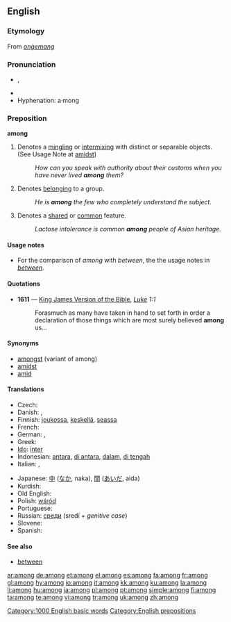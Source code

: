 ==English==

{{rank|seen|better|name|209|among|done|days|something}}

===Etymology===
From {{OE.}} ''[[onġemang]]''

===Pronunciation===
* {{IPA|/əˈmʌŋ/}}, {{SAMPA|/@"mVN/}}
* {{audio|en-us-among.ogg|Audio (US)}}
* Hyphenation: a·mong

===Preposition===
'''among'''

# Denotes a [[mingling]] or [[intermixing]] with distinct or separable objects. (See Usage Note at [[amidst]])
#: ''How can you speak with authority about their customs when you have never lived '''among''' them?''
# Denotes [[belong]]ing to a group.
#: ''He is '''among''' the few who completely understand the subject.''
# Denotes a [[share]]d or [[common]] feature.
#: ''Lactose intolerance is common '''among''' people of Asian heritage.''

====Usage notes====
* For the comparison of ''among'' with ''between'', the the usage notes in ''[[between]]''.

====Quotations====
* '''1611''' — [[w:King James Version of the Bible|King James Version of the Bible]], ''[[s:Bible (King James)/Luke|Luke]] 1:1''
*: Forasmuch as many have taken in hand to set forth in order a declaration of those things which are most surely believed '''among''' us...

====Synonyms====
* [[amongst]]  (variant of among)
* [[amidst]]
* [[amid]]

====Translations====
{{trans-top|mingling or intermixing}}
* Czech: {{t+|cs|mezi}}
* Danish: {{t-|da|mellem}}, {{t-|da|blandt}}
* Finnish: [[joukossa]], [[keskellä]], [[seassa]]
* French: {{t+|fr|parmi}}
* German: {{t+|de|unter}}, {{t+|de|zwischen}}
* Greek: {{t+|el|ανάμεσα||tr=anámesa|sc=Grek}}
* [[Ido]]: [[inter]]
* Indonesian: [[antara]], [[di antara]], [[dalam]], [[di tengah]]
* Italian: {{t+|it|tra}}, {{t+|it|sotto}}
{{trans-mid}}
* Japanese: [[中]] ([[なか]], naka), [[間]] ([[あいだ]], aida)
* Kurdish: {{KUchar|[[نێوان]]}}
* Old English: {{t-|ang|gemang|alt=ġemang|xs=Old English}}
* Polish: [[wśród]]
* Portuguese: {{t+|pt|entre}}
* Russian: [[среди]] (sredí + ''genitive case'')
* Slovene: {{t+|sl|med}}
* Spanish: {{t+|es|entre}}
{{trans-bottom}}

====See also====
* [[between]]

[[Category:1000 English basic words]]
[[Category:English prepositions]]

[[ar:among]]
[[de:among]]
[[et:among]]
[[el:among]]
[[es:among]]
[[fa:among]]
[[fr:among]]
[[gl:among]]
[[hy:among]]
[[io:among]]
[[it:among]]
[[kk:among]]
[[ku:among]]
[[la:among]]
[[li:among]]
[[hu:among]]
[[ja:among]]
[[pl:among]]
[[pt:among]]
[[simple:among]]
[[fi:among]]
[[ta:among]]
[[te:among]]
[[vi:among]]
[[tr:among]]
[[uk:among]]
[[zh:among]]